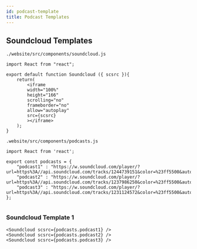 ```yaml
---
id: podcast-template
title: Podcast Templates
---
```



## Soundcloud Templates

```
./website/src/components/soundcloud.js
```

```
import React from "react";

export default function Soundcloud ({ scsrc }){
    return(
        <iframe
        width="100%"
        height="166"
        scrolling="no"
        frameborder="no"
        allow="autoplay"
        src={scsrc}
        ></iframe>
    );
}
```

```
.website/src/components/podcasts.js
```

```
import React from 'react';

export const podcasts = {
    "podcast1" : "https://w.soundcloud.com/player/?url=https%3A//api.soundcloud.com/tracks/1244739151&color=%23ff5500&auto_play=false&hide_related=false&show_comments=true&show_user=true&show_reposts=false&show_teaser=true",
    "podcast2" : "https://w.soundcloud.com/player/?url=https%3A//api.soundcloud.com/tracks/1237986250&color=%23ff5500&auto_play=false&hide_related=false&show_comments=true&show_user=true&show_reposts=false&show_teaser=true",
    "podcast3" : "https://w.soundcloud.com/player/?url=https%3A//api.soundcloud.com/tracks/1231124572&color=%23ff5500&auto_play=false&hide_related=false&show_comments=true&show_user=true&show_reposts=false&show_teaser=true"
};


```

### Soundcloud Template 1

```
<Soundcloud scsrc={podcasts.podcast1} />
<Soundcloud scsrc={podcasts.podcast2} />
<Soundcloud scsrc={podcasts.podcast3} />
```

<Soundcloud scsrc={podcasts.podcast1} />
<Soundcloud scsrc={podcasts.podcast2} />
<Soundcloud scsrc={podcasts.podcast3} />
